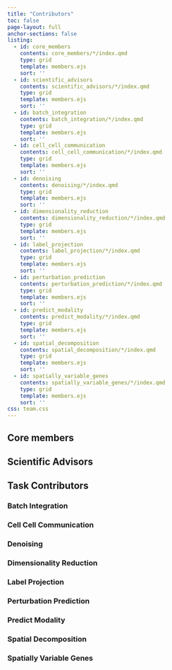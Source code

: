 ```yaml
---
title: "Contributors"
toc: false
page-layout: full
anchor-sections: false
listing:
  - id: core_members
    contents: core_members/*/index.qmd
    type: grid
    template: members.ejs
    sort: ''
  - id: scientific_advisors
    contents: scientific_advisors/*/index.qmd
    type: grid
    template: members.ejs
    sort: ''
  - id: batch_integration
    contents: batch_integration/*/index.qmd
    type: grid
    template: members.ejs
    sort: ''
  - id: cell_cell_communication
    contents: cell_cell_communication/*/index.qmd
    type: grid
    template: members.ejs
    sort: ''
  - id: denoising
    contents: denoising/*/index.qmd
    type: grid
    template: members.ejs
    sort: ''
  - id: dimensionality_reduction
    contents: dimensionality_reduction/*/index.qmd
    type: grid
    template: members.ejs
    sort: ''
  - id: label_projection
    contents: label_projection/*/index.qmd
    type: grid
    template: members.ejs
    sort: ''
  - id: perturbation_prediction
    contents: perturbation_prediction/*/index.qmd
    type: grid
    template: members.ejs
    sort: ''
  - id: predict_modality
    contents: predict_modality/*/index.qmd
    type: grid
    template: members.ejs
    sort: ''
  - id: spatial_decomposition
    contents: spatial_decomposition/*/index.qmd
    type: grid
    template: members.ejs
    sort: ''
  - id: spatially_variable_genes
    contents: spatially_variable_genes/*/index.qmd
    type: grid
    template: members.ejs
    sort: ''
css: team.css
---
```


## Core members

:::{#core_members}
:::

## Scientific Advisors

:::{#scientific_advisors}
:::

## Task Contributors

### Batch Integration

:::{#batch_integration}
:::

### Cell Cell Communication

:::{#cell_cell_communication}
:::

### Denoising

:::{#denoising}
:::

### Dimensionality Reduction

:::{#dimensionality_reduction}
:::

### Label Projection

:::{#label_projection}
:::

### Perturbation Prediction

:::{#perturbation_prediction}
:::

### Predict Modality

:::{#predict_modality}
:::

### Spatial Decomposition

:::{#spatial_decomposition}
:::

### Spatially Variable Genes

:::{#spatially_variable_genes}
:::


